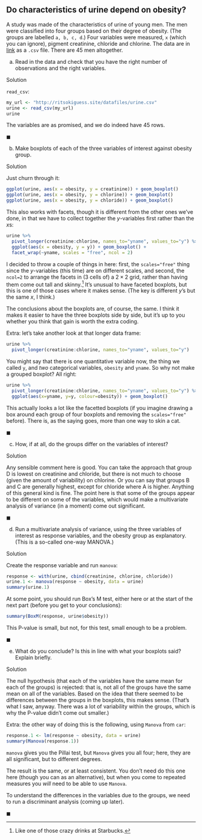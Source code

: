 ##  Do characteristics of urine depend on obesity?


 A study was made of the characteristics of urine of young
men. The men were classified into four groups based on their degree of
obesity. (The groups are labelled `a, b, c, d`.) Four variables
were measured, `x` (which you can ignore), pigment creatinine,
chloride and chlorine. The data are in
[link](http://ritsokiguess.site/datafiles/urine.csv) as a
`.csv` file. There are 45 men altogether.



(a) Read in the data and check that you have the right number
of observations and the right variables.
 
Solution


`read_csv`:
```r
my_url <- "http://ritsokiguess.site/datafiles/urine.csv"
urine <- read_csv(my_url)
urine
```

     

The variables are as promised, and we do indeed have 45 rows. 
 
$\blacksquare$

(b) Make boxplots of each of the three variables of interest
against obesity group. 
 
Solution


Just churn through it:
```r
ggplot(urine, aes(x = obesity, y = creatinine)) + geom_boxplot()
ggplot(urine, aes(x = obesity, y = chlorine)) + geom_boxplot()
ggplot(urine, aes(x = obesity, y = chloride)) + geom_boxplot()
```

     

This also works with facets, though it is different from the other
ones we've done, in that we have to collect together the $y$-variables
first rather than the $x$s:

```r
urine %>%
  pivot_longer(creatinine:chlorine, names_to="yname", values_to="y") %>%
  ggplot(aes(x = obesity, y = y)) + geom_boxplot() +
  facet_wrap(~yname, scales = "free", ncol = 2)
```

 

I decided to throw a couple of things in here: first, the
`scales="free"` thing since the $y$-variables (this time) are
on different scales, and second, the `ncol=2` to arrange the
facets in (3 cells of) a $2\times 2$ grid, rather than having them
come out tall and skinny.^[Like one of those crazy drinks at  Starbucks.] It's unusual to have faceted boxplots, but this is one
of those cases where it makes sense. (The key is different $y$'s but
the same $x$, I think.)

The conclusions about the boxplots are, of course, the same. I think
it makes it easier to have the three boxplots side by side, but it's
up to you whether you think that gain is worth the extra coding.

Extra: let's take another look at that longer data frame:

```r
urine %>%
  pivot_longer(creatinine:chlorine, names_to="yname", values_to="y") 
```

You might say that there is one quantitative variable now, the thing we called `y`, and *two* categorical variables, `obesity` and `yname`. So why not make a grouped boxplot? All right:

```r
urine %>%
  pivot_longer(creatinine:chlorine, names_to="yname", values_to="y") %>%
  ggplot(aes(x=yname, y=y, colour=obesity)) + geom_boxplot()
```

This actually looks a lot like the facetted boxplots (if you imagine drawing a box around each group of four boxplots and removing the `scales="free"` before). There is, as the saying goes, more than one way to skin a cat.

$\blacksquare$

(c) How, if at all, do the groups differ on the variables of interest?
 
Solution


Any sensible comment here is good. You can take the approach that
group D is lowest on creatinine and chloride, but there is not
much to choose (given the amount of variability) on chlorine. Or
you can say that groups B and C are generally highest, except for
chloride where A is higher. Anything of this general kind is fine.
The point here is that some of the groups appear to be different
on some of the variables, which would make a multivariate analysis
of variance (in a moment) come out significant.
 
$\blacksquare$

(d) Run a multivariate analysis of variance, using the three
variables of interest as response variables, and the obesity group
as explanatory. (This is a so-called one-way MANOVA.)
 
Solution


Create the response variable and run `manova`:
```r
response <- with(urine, cbind(creatinine, chlorine, chloride))
urine.1 <- manova(response ~ obesity, data = urine)
summary(urine.1)
```

At some point, you should run Box's M test, either here or at the start of the next part (before you get to your conclusions):

```r
summary(BoxM(response, urine$obesity))
```

This P-value is small, but not, for this test, small enough to be a problem.
     
 
$\blacksquare$

(e) What do you conclude? Is this in line with what your
boxplots said? Explain briefly.
 
Solution


The null hypothesis (that each of the variables have the same mean
for each of the groups) is rejected: that is, not all of the
groups have the same mean on all of the variables.
Based on the idea that there seemed to be differences between the
groups in the boxplots, this makes sense. (That's what I saw,
anyway. There was a lot of variability within the groups, which is
why the P-value didn't come out smaller.)

Extra: the other way of doing this is the following, using
`Manova` from `car`:
```r
response.1 <- lm(response ~ obesity, data = urine)
summary(Manova(response.1))
```

`manova` gives you the Pillai test, but `Manova` gives you all four; here, they are all significant, but to different degrees.

The result is the same, or at least consistent. You don't need do this one here (though you
can as an alternative), but when you come to repeated measures you
*will* need to be able to use `Manova`.

To understand the differences in the variables due to the groups, we
need to run a discriminant analysis (coming up later).

 
$\blacksquare$




